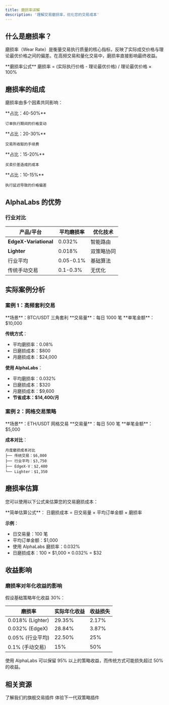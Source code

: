 ```yaml
---
title: 磨损率详解
description: '理解交易磨损率，优化您的交易成本'
---
```


## 什么是磨损率？

磨损率（Wear Rate）是衡量交易执行质量的核心指标，反映了实际成交价格与理论最优价格之间的偏差。在高频交易和量化交易中，磨损率直接影响最终收益。

<Note>
  **磨损率公式**  
  磨损率 = (实际执行价格 - 理论最优价格) / 理论最优价格 × 100%
</Note>

## 磨损率的组成

磨损率由多个因素共同影响：

<CardGroup cols={2}>
  <Card title="市场滑点" icon="chart-line">
    **占比：40-50%**
    
    订单执行期间的价格变动
  </Card>
  <Card title="交易手续费" icon="receipt">
    **占比：20-30%**
    
    交易所收取的手续费
  </Card>
  <Card title="价差成本" icon="arrows-left-right">
    **占比：15-20%**
    
    买卖价差造成的成本
  </Card>
  <Card title="延迟损耗" icon="clock">
    **占比：10-15%**
    
    执行延迟导致的价格偏差
  </Card>
</CardGroup>

## AlphaLabs 的优势

### 行业对比

| 产品/平台 | 平均磨损率 | 优化技术 |
|-----------|------------|----------|
| **EdgeX-Variational** | 0.032% | 智能路由 |
| **Lighter** | 0.018% | 双策略协同 |
| 行业平均 | 0.05-0.1% | 基础算法 |
| 传统手动交易 | 0.1-0.3% | 无优化 |

## 实际案例分析

### 案例 1：高频套利交易

<Info>
  **场景**：BTC/USDT 三角套利  
  **交易量**：每日 1000 笔  
  **单笔金额**：$10,000
</Info>

**传统方式**：
- 平均磨损率：0.08%
- 日磨损成本：$800
- 月磨损成本：$24,000

**使用 AlphaLabs**：
- 平均磨损率：0.032%
- 日磨损成本：$320
- 月磨损成本：$9,600
- **节省成本：$14,400/月**

### 案例 2：网格交易策略

<Info>
  **场景**：ETH/USDT 网格交易  
  **交易量**：每日 500 笔  
  **单笔金额**：$5,000
</Info>

**成本对比**：

```
月度磨损成本对比
├── 传统交易：$6,000
├── 行业平均：$3,750
├── EdgeX-V：$2,400
└── Lighter：$1,350
```

## 磨损率估算

您可以使用以下公式来估算您的交易磨损成本：

<Info>
**简单估算公式**：
日磨损成本 = 日交易量 × 平均订单金额 × 磨损率

**示例**：
- 日交易量：100 笔
- 平均订单金额：$1,000
- 使用 AlphaLabs 磨损率：0.032%
- 日磨损成本：100 × $1,000 × 0.032% = $32
</Info>

## 收益影响

### 磨损率对年化收益的影响

假设基础策略年化收益 30%：

| 磨损率 | 实际年化收益 | 收益损失 |
|--------|-------------|----------|
| 0.018% (Lighter) | 29.35% | 2.17% |
| 0.032% (EdgeX) | 28.84% | 3.87% |
| 0.05% (行业平均) | 22.50% | 25% |
| 0.1% (手动交易) | 15% | 50% |

<Note>
  使用 AlphaLabs 可以保留 95% 以上的策略收益，而传统方式可能损失超过 50% 的收益。
</Note>

## 相关资源

<CardGroup cols={2}>
  <Card title="EdgeX-Variational [001]" icon="chart-line" href="/products/edgex-variational">
    了解我们的旗舰交易插件
  </Card>
  <Card title="Lighter-EdgeX [002]" icon="sparkles" href="/products/lighter-edgex">
    体验下一代双策略插件
  </Card>
</CardGroup>